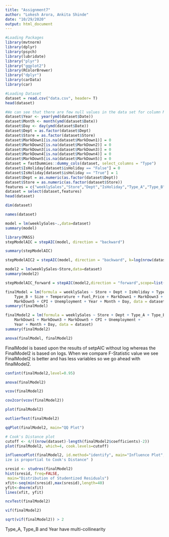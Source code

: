 ---
title: "Assignment7"
author: "Lokesh Arora, Ankita Shinde"
date: "10/29/2020"
output: html_document
---
```{r}
#Loading Packages
library(mvtnorm)
library(dplyr)
library(psych)
library(lubridate)
library("plyr")
library("ggplot2")
library(RColorBrewer)
library("dplyr")
library(carData)
library(car)
```

```{r}
#Loading Dataset
dataset = read.csv("data.csv", header= T)
head(dataset)
```

```{r}
#We can see that there are few null values in the data set for column Markdown 1 - 5. We will also split the data column in 3 as Day, Month and Year.
dataset$Year <- year(ymd(dataset$Date))
dataset$Month <- month(ymd(dataset$Date)) 
dataset$Day <- day(ymd(dataset$Date))
dataset$Dept = as.factor(dataset$Dept)
dataset$Store = as.factor(dataset$Store)
dataset$MarkDown1[is.na(dataset$MarkDown1)] = 0
dataset$MarkDown2[is.na(dataset$MarkDown2)] = 0
dataset$MarkDown3[is.na(dataset$MarkDown3)] = 0
dataset$MarkDown4[is.na(dataset$MarkDown4)] = 0
dataset$MarkDown5[is.na(dataset$MarkDown5)] = 0
dataset = fastDummies::dummy_cols(dataset, select_columns = "Type")
dataset$IsHoliday[dataset$isHoliday == "False"] = 0
dataset$IsHoliday[dataset$isHoliday == "True"] = 1
dataset$Dept = as.numeric(as.factor(dataset$Dept))
dataset$Store = as.numeric(as.factor(dataset$Store))
features = c("weeklySales","Store","Dept","IsHoliday","Type_A","Type_B","Type_C","Size","Temperature","Fuel_Price","MarkDown1","MarkDown2","MarkDown3","MarkDown4","MarkDown5","CPI","Unemployment","Year","Month","Day")
dataset = select(dataset,features)
head(dataset)
```

```{r}
dim(dataset)
```
```{r}
names(dataset)
```
```{r}
model = lm(weeklySales~.,data=dataset)
summary(model)
```

```{r}
library(MASS)
stepModelAIC = stepAIC(model, direction = "backward")
```

```{r}
summary(stepModelAIC)
```
```{r}
stepModelAIC2 = stepAIC(model, direction = "backward", k=log(nrow(dataset)))
```

```{r}
model2 = lm(weeklySales~Store,data=dataset)
summary(model2)
```

```{r}
stepModelAIC_forward = stepAIC(model2,direction = "forward",scope=list(lower=model2, upper=~Store+Dept+IsHoliday+Type_A+Type_B+Type_C+Size+Temperature+Fuel_Price+MarkDown1+MarkDown2+MarkDown3+MarkDown4+MarkDown5+CPI+Unemployment+Year+Month+Day))
```
```{r}
finalModel = lm(formula = weeklySales ~ Store + Dept + IsHoliday + Type_A + 
    Type_B + Size + Temperature + Fuel_Price + MarkDown1 + MarkDown3 + 
    MarkDown5 + CPI + Unemployment + Year + Month + Day, data = dataset)
summary(finalModel)
```

```{r}
finalModel2 = lm(formula = weeklySales ~ Store + Dept + Type_A + Type_B + Size + Fuel_Price + 
    MarkDown1 + MarkDown3 + MarkDown5 + CPI + Unemployment + 
    Year + Month + Day, data = dataset)
summary(finalModel2)
```
```{r}
anova(finalModel, finalModel2)

```

FinalModel is based upon the results of setpAIC without log whereas the FinalModel2 is based on logs. When we compare F-Statistic value we see FinalModel2 is better and has less variables so we go ahead with finalModel2.


```{r}
confint(finalModel2,level=0.95)
```
```{r}
anova(finalModel2)
```
```{r}
vcov(finalModel2)
```


```{r}
cov2cor(vcov(finalModel2))
```

```{r}
plot(finalModel2)
```

```{r}
outlierTest(finalModel2)
```

```{r}
qqPlot(finalModel2, main="QQ Plot")

```

```{r}
# Cook's Distance plot
cutoff <- 4/((nrow(dataset)-length(finalModel2$coefficients)-2))
plot(finalModel2, which=4, cook.levels=cutoff)
```

```{r}
influencePlot(finalModel2, id.method="identify", main="Influence Plot", sub="Circle s
ize is proportial to Cook's Distance" )
```

```{r}
sresid <- studres(finalModel2)
hist(sresid, freq=FALSE,
 main="Distribution of Studentized Residuals")
xfit<-seq(min(sresid),max(sresid),length=40)
yfit<-dnorm(xfit)
lines(xfit, yfit)
```



```{r}
ncvTest(finalModel2)
```


```{r}
vif(finalModel2) 
```

```{r}
sqrt(vif(finalModel2)) > 2
```

Type_A, Type_B and Year have multi-collinearity 



